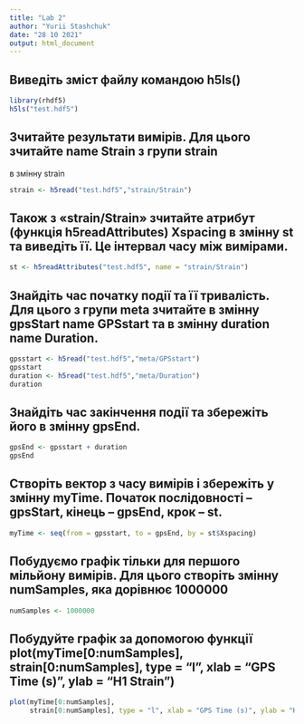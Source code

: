 ---
title: "Lab 2"
author: "Yurii Stashchuk"
date: "28 10 2021"
output: html_document
---

## Виведіть зміст файлу командою h5ls()

```{r}
library(rhdf5)
h5ls("test.hdf5")
```

## Зчитайте результати вимірів. Для цього зчитайте name Strain з групи strain
в змінну strain

```{r}
strain <- h5read("test.hdf5","strain/Strain")
```
## Також з «strain/Strain» зчитайте атрибут (функція h5readAttributes) Xspacing в змінну st та виведіть її. Це інтервал часу між вимірами.

```{r}
st <- h5readAttributes("test.hdf5", name = "strain/Strain")
```

## Знайдіть час початку події та її тривалість. Для цього з групи meta зчитайте в змінну gpsStart name GPSstart та в змінну duration name Duration.

```{r}
gpsstart <- h5read("test.hdf5","meta/GPSstart")
gpsstart
duration <- h5read("test.hdf5","meta/Duration")
duration
```

## Знайдіть час закінчення події та збережіть його в змінну gpsEnd.

```{r}
gpsEnd <- gpsstart + duration
gpsEnd
```

## Створіть вектор з часу вимірів і збережіть у змінну myTime. Початок послідовності – gpsStart, кінець – gpsEnd, крок – st.

```{r}
myTime <- seq(from = gpsstart, to = gpsEnd, by = st$Xspacing)
```

## Побудуємо графік тільки для першого мільйону вимірів. Для цього створіть змінну numSamples, яка дорівнює 1000000

```{r}
numSamples <- 1000000
```

## Побудуйте графік за допомогою функції plot(myTime[0:numSamples], strain[0:numSamples], type = "l", xlab = "GPS Time (s)", ylab = "H1 Strain")

```{r}
plot(myTime[0:numSamples],
     strain[0:numSamples], type = "l", xlab = "GPS Time (s)", ylab = "H1 Strain")
```